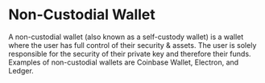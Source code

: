 # Non-Custodial Wallet

A non-custodial wallet (also known as a self-custody wallet) is a wallet where the user has full control of their security & assets.
The user is solely responsible for the security of their private key and therefore their funds.
Examples of non-custodial wallets are Coinbase Wallet, Electron, and Ledger.
